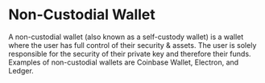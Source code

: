 # Non-Custodial Wallet

A non-custodial wallet (also known as a self-custody wallet) is a wallet where the user has full control of their security & assets.
The user is solely responsible for the security of their private key and therefore their funds.
Examples of non-custodial wallets are Coinbase Wallet, Electron, and Ledger.
